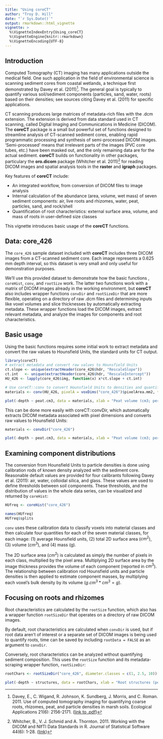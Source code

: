 ---
title: "Using coreCT"
author: "Troy D. Hill"
date: "`r Sys.Date()`"
output: rmarkdown::html_vignette
vignette: >
  %\VignetteIndexEntry{Using_coreCT}
  %\VignetteEngine{knitr::rmarkdown}
  %\VignetteEncoding{UTF-8}
---

## Introduction 

Computed Tomography (CT) imaging has many applications outside the medical field. One such application in the field of environmental science is scanning sediment cores from coastal wetlands, a technique first demonstrated by Davey et al. (2011)^[Davey, E., C. Wigand, R. Johnson, K. Sundberg, J. Morris, and C. Roman. 2011. Use of computed tomography imaging for quantifying coarse roots, rhizomes, peat, and particle densities in marsh soils. Ecological Applications 21(6): 2156-2171. 
([link to .pdf](https://www.researchgate.net/profile/Cathleen_Wigand/publication/51662596_Use_of_computed_tomography_imaging_for_quantifying_coarse_roots_rhizomes_peat_and_particle_densities_in_marsh_soils/links/545a34ce0cf2cf5164843a60.pdf))]. The general goal is typically to quantify various soil/sediment components (particles, sand, water, roots) based on their densities; see sources citing Davey et al. (2011) for specific applications.

CT scanning produces large matrices of metadata-rich files with the .dcm extension. The extension is derived from data standard used in CT scanning, called Digital Imaging and Communications in Medicine (DICOM). The **coreCT** package is a small but powerful set of functions designed to streamline analysis of CT-scanned sediment cores, enabling rapid programmatic processing and synthesis of semi-processed DICOM images. 'Semi-processed' means that irrelevant parts of the images (PVC core tubes, etc.) have been masked out, and the only remaining data are for the actual sediment. **coreCT** builds on functionality in other packages, particulary the **oro.dicom** package (Whitcher et al. 2011)^[Whitcher, B., V. J. Schmid and A. Thornton. 2011. Working with the DICOM and NIfTI Data Standards in R. Journal of Statistical Software 44(6): 1-28. 
([link](http://www.jstatsoft.org/v44/i06))] for reading DICOM images and spatial analysis tools in the **raster** and **igraph** packages.

Key features of **coreCT** include:

- An integrated workflow, from conversion of DICOM files to image analysis
- Internal calculation of the abundance (area, volume, wet mass) of seven sediment components: air, live roots and rhizomes, water, peat, particles, sand, and rock/shell
- Quantification of root characteristics: external surface area, volume, and mass of roots in user-defined size classes

This vignette introduces basic usage of the **coreCT** functions.

## Data: core_426

The <code>core_426</code> sample dataset included with **coreCT** includes three DICOM images from a CT-scanned sediment core. Each image represents a 0.625 mm depth interval, so this dataset is very small and only useful for demonstration purposes. 

We'll use this provided dataset to demonstrate how the basic functions , <code>coreHist</code>, <code>conv</code>, and <code>rootSize</code> work. The latter two functions work with a matrix of DICOM images already in the working environment, but **coreCT** also includes wrapper functions <code>convDir</code> and <code>rootSizeDir</code> that are more flexible, operating on a directory of raw .dcm files and determining inputs like voxel volumes and slice thicknesses by automatically extracting metadata. These wrapper functions load the DICOM images, extract relevant metadata, and analyze the images for components and root characteristics.

## Basic usage

Using the basic functions requires some initial work to extract metadata and convert the raw values to Hounsfield Units, the standard units for CT output.

```{r, message=FALSE, warning=FALSE, results = "hide"}
library(coreCT)
# extract metadata and convert raw values to Hounsfield Units
ct.slope <- unique(extractHeader(core_426$hdr, "RescaleSlope"))
ct.int   <- unique(extractHeader(core_426$hdr, "RescaleIntercept")) 
HU_426 <- lapply(core_426$img, function(x) x*ct.slope + ct.int)

# Use coreCT::conv to convert Hounsfield Units to densities and quantify component masses, volumes
materials <- conv(HU_426, pixelA = voxDims("core_426")$pixelArea.mm2, thickness = voxDims("core_426")$thickness.mm)

plot(-depth ~ peat.cm3, data = materials, xlab = "Peat volume (cm3; per slice)", ylab = "Depth (cm)")
```


This can be done more easily with coreCT::convDir, which automatically extracts DICOM metadata associated with pixel dimensions and converts raw values to Hounsfield Units:

```{r, message=FALSE, warning=FALSE, results = "hide"}
materials <- convDir("core_426")

plot(-depth ~ peat.cm3, data = materials, xlab = "Peat volume (cm3; per slice)", ylab = "Depth (cm)")
```


## Examining component distributions
 
The conversion from Hounsfield Units to particle densities is done using calibration rods of known density analyzed with the sediment core. Reasonable default values are provided for four calibrants following Davey et al. (2011): air, water, colloidal silica, and glass. These values are used to define thresholds between soil components. These thresholds, and the distribution of values in the whole data series, can be visualized and returned by <code>coreHist</code>:


```{r, message=FALSE, warning=FALSE}
HUfreq <- coreHist("core_426")

names(HUfreq)
HUfreq$splits
```


<code>conv</code> uses these calibration data to classify voxels into material classes and then calculate four quantities for each of the seven material classes, for each image: (1) average Hounsfield units, (2) total 2D surface area ($cm^2$), (3) volume ($cm^3$), and (4) mass (g). 

The 2D surface area ($cm^2$) is calculated as simply the number of pixels in each class, multiplied by the pixel area. Multiplying 2D surface area by the image thickness provides the volume of each component (reported in $cm^3$). The relationship between calibration rod Hounsfield units and particle densities is then applied to estimate component masses, by multiplying each voxel's bulk density by its volume ($g.cm^3 * cm^3 = g$).


## Focusing on roots and rhizomes


Root characteristics are calculated by the <code>rootSize</code> function, which also has a wrapper function <code>rootSizeDir</code> that operates on a directory of raw DICOM images.

By default, root characteristics are calculated when <code>convDir</code> is used, but if root data aren't of interest or a separate set of DICOM images is being used to quantify roots, time can be saved by including <code>rootData = FALSE</code> as an argument to <code>convDir</code>.

Conversely, root characteristics can be analyzed without quantifying sediment composition. This uses the <code>rootSize</code> function and its metadata-scraping wrapper function, <code>rootSizeDir</code>:


```{r, message=FALSE, warning=FALSE, results = "hide"}
rootChars <- rootSizeDir("core_426", diameter.classes = c(1, 2.5, 10))

plot(-depth ~ structures, data = rootChars, xlab = "Root structures (per slice)", ylab = "Depth (cm)")
```

